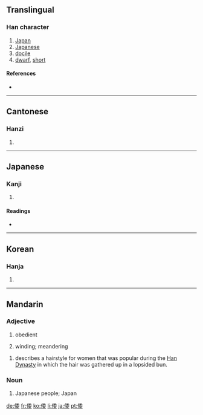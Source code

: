 ==Translingual==

===Han character===
{{Han char|rn=9|rad=人|as=08|sn=10|four=2224<sub>4</sub>|canj=人竹木女 (OHDV)}}
<!-- Order Changed,  -->

# [[Japan]]
# [[Japanese]]
# [[docile]]<!-- See talk and http://www.kangxizidian.com/kangxi/0109.gif -->
# [[dwarf]], [[short]]<!-- Please show the example  to ferret out a reasonable explanation in literature　and history books -->

====References====
* {{Han ref|kx=0109.060|dkj=00796|dj=0232.040|hdz=10179.080|uh=502D|ud=20525|bh=ADD8|bd=44504}}

----

==Cantonese==

===Hanzi===
{{yue-hanzi|jyut=|y=wo1}}

# {{defn|Cantonese}}

----

==Japanese==

===Kanji===
{{ja-kanji|grade=|rs=人08}}

# {{defn|Japanese}}

====Readings====
* {{ja-readings|on=[[い]] (i) < [[ゐ]] (wi), [[わ]] (wa)|kun=[[したがう]] (shitagau), [[やまと]] (yamato)}}

----

==Korean==

===Hanja===
{{ko-hanja|hangeul=[[위]], [[왜]] (< Middle Korean 와)|rv=wi, wae (< wa)|mr=wi, wae (< wa)|eumhun=왜나라|ehrv=wae nara|ehmr=wae nara}}

# {{defn|Korean}}

----

==Mandarin==

===Adjective===
{{cmn-adj|ts|pin=wēi|pint=wei1|rs=人08}}

# {{archaic|lang=cmn}} obedient
# {{archaic|lang=cmn}} winding; meandering

{{cmn-adj|ts|pin=wǒ|pint=wo3|rs=人08}}

# {{archaic|lang=cmn}} describes a hairstyle for women that was popular during the [[w:Han Dynasty|Han Dynasty]] in which the hair was gathered up in a lopsided bun.

===Noun===
{{cmn-noun|ts|pin=wō|pint=wo1|rs=人08}}

# {{archaic|lang=cmn}} Japanese people; Japan

[[de:倭]]
[[fr:倭]]
[[ko:倭]]
[[li:倭]]
[[ja:倭]]
[[pt:倭]]